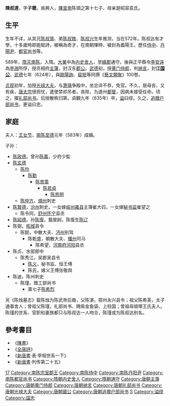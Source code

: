'''陳叔達'''{{BD|572年||635年|catIdx=C}}，字'''子聰'''，吳興人，[[陳宣帝|陳宣帝]]陈頊之第十七子，母亲是昭容袁氏。

==生平==
生年不详，从其兄[[陈叔慎|陈叔慎]]、弟[[陈叔敖|陈叔敖]]、[[陈叔兴|陈叔兴]]生年推测，当在572年。陈叔达有才學，十多歲時即能賦詩，被稱為奇才，在南朝陳時，被封為義陽王。歷任[[侍中|侍中]]、[[丹陽尹|丹陽尹]]、[[都官尚书|都官尚书]]等。

589年，[[隋灭南陈|隋灭南陈]]，入隋。[[大业_(年号)|大業]]中為[[内史舍人|内史舍人]]，至[[絳郡|絳郡]]通守。後與正平縣令[[李安遠|李安遠]]為[[李淵|李淵]]所俘，授丞相府[[主簿|主簿]]，封汉东[[郡公|郡公]]。[[武德|武德]]初，授[[黄门侍郎|黄门侍郎]]，判[[纳言|纳言]]，封'''江[[国公|国公]]'''。[[武德|武德]]七年（624年），與[[歐陽詢|歐陽詢]]、[[裴矩|裴矩]]等同撰《[[藝文類聚|藝文類聚]]》100卷。

[[貞觀_(唐朝)|贞观]]初年，加授[[光祿大夫|光祿大夫]]。与[[萧瑀|萧瑀]]争殿中，坐忿谇不恭，免官。不久，居母丧，又有疾，[[唐太宗|唐太宗]]很担忧，遣使禁却吊者。丧除，为遂州[[都督|都督]]，因病未接受任命。顷之，擢[[礼部尚书|礼部尚书]]。后授散秩归第。貞觀九年（635年）卒，[[谥|谥]]曰缪。久之，[[追赠|追赠]][[户部尚书|户部尚书]]，更谥曰忠。

== 家庭 ==

夫人：[[王女节|王女节]]，[[南陈|南陈]][[至德_(南朝陈)|至德]]元年（583年）成婚。

子孙：
*[[陈政德|陈政德]]。曾孙[[陈義|陈義]]，少府少監
*[[陈玄德|陈玄德]]
**[[陈均|陈均]]
***[[陈勤|陈勤]]
****[[陈景策|陈景策]]
*****[[陈若貞|陈若貞]]
******[[陈思明|陈思明]]
**[[陈仲方|陈仲方]]，[[順州|順州]]刺史
*[[陈賢德|陈賢德]]，[[汾州|汾州]]刺史。一女嫁[[岐州|岐州]][[雍县|雍县]]主簿崔大钧，一女嫁[[秘书监|秘书监]]崔望之
**陈令同，[[舒州|舒州]][[怀宁|怀宁]]县丞
*[[陈紹德|陈紹德]]。孙[[陈復|陈復]]，盩厔尉。陈復生[[陈辽|陈辽]]
*陈弼，[[柘城|柘城]]县令
**陈懿，中散大夫、[[沔州|沔州]]别驾
***陈乾盛，朝散大夫、[[播州|播州]]司马
****陈希望，[[河南府|河南府]][[河阳|河阳]]县丞
*陈贞，水部郎中
**陈秀江，吴郡吴县令
***[[陈义|陈义]]，秘书监、恒王傅
***陈氏，嫁义王傅张敬舆
*陈迪，陈州刺史
**陈瑾，赠工部尚书
***第七子[[陈希烈|陈希烈]]

另《陈烛墓志》载陈烛为陈武帝后裔，父陈湛，鄂州永兴县令；祖父陈希英，太子通事舍人；曾祖父陈瑾，礼部尚书、赐紫金鱼袋、上柱国；曾祖母琅瑘王氏夫人。陈瑾的世系、官职和妻族都只与陈叔达一人吻合，陈瑾或为陈叔达别名。

==參考書目==
*《[[陳書|陳書]]》
* 《[[全唐詩|全唐詩]]》
*《[[新唐書|新唐書]]·表·宰相世系一下》
*《[[新唐書|新唐書]]·列传第二十五》

{{DEFAULTSORT:C}}
[[Category:陈宣帝皇子|17]]
[[Category:南陈宗室郡王|Category:南陈宗室郡王]]
[[Category:南陈侍中|Category:南陈侍中]]
[[Category:南陈丹阳尹|Category:南陈丹阳尹]]
[[Category:南陈都官尚书|Category:南陈都官尚书]]
[[Category:隋朝内史舍人|Category:隋朝内史舍人]]
[[Category:隋朝通守|Category:隋朝通守]]
[[Category:唐朝主簿|Category:唐朝主簿]]
[[Category:唐朝黄门侍郎|Category:唐朝黄门侍郎]]
[[Category:唐朝纳言|Category:唐朝纳言]]
[[Category:唐朝礼部尚书|Category:唐朝礼部尚书]]
[[Category:唐朝光禄大夫|Category:唐朝光禄大夫]]
[[Category:唐朝國公|Category:唐朝國公]]
[[Category:唐朝追赠户部尚书|Category:唐朝追赠户部尚书]]
[[Category:陈姓|S]]
[[Category:谥缪|Category:谥缪]]
[[Category:諡忠|Category:諡忠]]